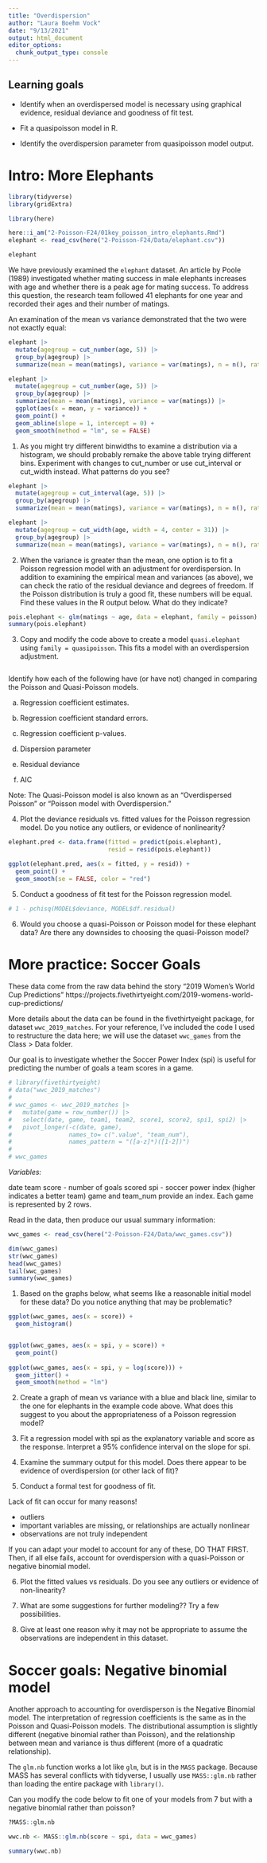 ```yaml
---
title: "Overdispersion"
author: "Laura Boehm Vock"
date: "9/13/2021"
output: html_document
editor_options: 
  chunk_output_type: console
---
```


## Learning goals

- Identify when an overdispersed model is necessary using graphical evidence, residual deviance and goodness of fit test. 

- Fit a quasipoisson model in R.

- Identify the overdispersion parameter from quasipoisson model output. 


# Intro: More Elephants
```r
library(tidyverse)
library(gridExtra) 

library(here)

here::i_am("2-Poisson-F24/01key_poisson_intro_elephants.Rmd")
elephant <- read_csv(here("2-Poisson-F24/Data/elephant.csv")) 

elephant
```

We have previously examined the `elephant` dataset. An article by Poole (1989) investigated whether mating success in male elephants increases with age and whether there is a peak age for mating success. To address this question, the research team followed 41 elephants for one year and recorded their ages and their number of matings.

An examination of the mean vs variance demonstrated that the two were not exactly equal:

```r
elephant |>
  mutate(agegroup = cut_number(age, 5)) |>
  group_by(agegroup) |>
  summarize(mean = mean(matings), variance = var(matings), n = n(), ratio = variance/mean) 

elephant |>
  mutate(agegroup = cut_number(age, 5)) |>
  group_by(agegroup) |>
  summarize(mean = mean(matings), variance = var(matings)) |>
  ggplot(aes(x = mean, y = variance)) + 
  geom_point() + 
  geom_abline(slope = 1, intercept = 0) + 
  geom_smooth(method = "lm", se = FALSE)
```


1. As you might try different binwidths to examine a distribution via a histogram, we should probably remake the above table trying different bins. Experiment with changes to cut_number or use cut_interval or cut_width instead. What patterns do you see?

```r
elephant |>
  mutate(agegroup = cut_interval(age, 5)) |>
  group_by(agegroup) |>
  summarize(mean = mean(matings), variance = var(matings), n = n(), ratio = variance/mean) 
```

```r
elephant |>
  mutate(agegroup = cut_width(age, width = 4, center = 31)) |>
  group_by(agegroup) |>
  summarize(mean = mean(matings), variance = var(matings), n = n(), ratio = variance/mean) 
```


2. When the variance is greater than the mean, one option is to fit a Poisson regression model with an adjustment for overdispersion. In addition to examining the empirical mean and variances (as above), we can check the ratio of the residual deviance and degrees of freedom. If the Poisson distribution is truly a good fit, these numbers will be equal. Find these values in the R output below. What do they indicate?


```r
pois.elephant <- glm(matings ~ age, data = elephant, family = poisson)
summary(pois.elephant)
```


3. Copy and modify the code above to create a model `quasi.elephant` using `family = quasipoisson`. This fits a model with an overdispersion adjustment. 

```r

```

Identify how each of the following have (or have not) changed in comparing the Poisson and Quasi-Poisson models.

a. Regression coefficient estimates.



b. Regression coefficient standard errors.



c. Regression coefficient p-values.



d. Dispersion parameter



e. Residual deviance



f. AIC




Note: The Quasi-Poisson model is also known as an "Overdispersed Poisson" or "Poisson model with Overdispersion."



4. Plot the deviance residuals vs. fitted values for the Poisson regression model. Do you notice any outliers, or evidence of nonlinearity?

```r
elephant.pred <- data.frame(fitted = predict(pois.elephant),
                            resid = resid(pois.elephant))

ggplot(elephant.pred, aes(x = fitted, y = resid)) + 
  geom_point() +
  geom_smooth(se = FALSE, color = "red")
```


5. Conduct a goodness of fit test for the Poisson regression model. 

```r
# 1 - pchisq(MODEL$deviance, MODEL$df.residual)
```


6. Would you choose a quasi-Poisson or Poisson model for these elephant data?  Are there any downsides to choosing the quasi-Poisson model?



# More practice: Soccer Goals

These data come from the raw data behind the story "2019 Women’s World Cup Predictions" https://projects.fivethirtyeight.com/2019-womens-world-cup-predictions/

More details about the data can be found in the fivethirtyeight package, for dataset `wwc_2019_matches`. For your reference, I've included the code I used to restructure the data here; we will use the dataset `wwc_games` from the Class > Data folder.

Our goal is to investigate whether the Soccer Power Index (spi) is useful for predicting the number of goals a team scores in a game.

```r
# library(fivethirtyeight)
# data("wwc_2019_matches")
# 
# wwc_games <- wwc_2019_matches |>
#   mutate(game = row_number()) |>
#   select(date, game, team1, team2, score1, score2, spi1, spi2) |>
#   pivot_longer(-c(date, game),
#                names_to= c(".value", "team_num"),
#                names_pattern = "([a-z]*)([1-2])")
#
# wwc_games
```

*Variables:*

date
team
score - number of goals scored
spi - soccer power index (higher indicates a better team)
game and team_num provide an index. Each game is represented by 2 rows.

Read in the data, then produce our usual summary information:

```r
wwc_games <- read_csv(here("2-Poisson-F24/Data/wwc_games.csv"))

dim(wwc_games)
str(wwc_games)
head(wwc_games)
tail(wwc_games)
summary(wwc_games)
```


1. Based on the graphs below, what seems like a reasonable initial model for these data? Do you notice anything that may be problematic?

```r
ggplot(wwc_games, aes(x = score)) + 
  geom_histogram()


ggplot(wwc_games, aes(x = spi, y = score)) + 
  geom_point()
  
ggplot(wwc_games, aes(x = spi, y = log(score))) + 
  geom_jitter() + 
  geom_smooth(method = "lm")
```

2. Create a graph of mean vs variance with a blue and black line, similar to the one for elephants in the example code above. What does this suggest to you about the appropriateness of a Poisson regression model?



3. Fit a regression model with spi as the explanatory variable and score as the response. Interpret a 95% confidence interval on the slope for spi. 



4. Examine the summary output for this model. Does there appear to be evidence of overdispersion (or other lack of fit)?



5. Conduct a formal test for goodness of fit.





Lack of fit can occur for many reasons! 

- outliers
- important variables are missing, or relationships are actually nonlinear
- observations are not truly independent

If you can adapt your model to account for any of these, DO THAT FIRST. Then, if all else fails, account for overdispersion with a quasi-Poisson or negative binomial model.




6. Plot the fitted values vs residuals. Do you see any outliers or evidence of non-linearity?




7. What are some suggestions for further modeling?? Try a few possibilities.


8. Give at least one reason why it may not be appropriate to assume the observations are independent in this dataset.



# Soccer goals: Negative binomial model

Another approach to accounting for overdisperson is the Negative Binomial model. The interpretation of regression coefficients is the same as in the Poisson and Quasi-Poisson models. The distributional assumption is slightly different (negative binomial rather than Poisson), and the relationship between mean and variance is thus different (more of a quadratic relationship).

The `glm.nb` function works a lot like  `glm`, but is in the `MASS` package. Because MASS has several conflicts with tidyverse, I usually use `MASS::glm.nb` rather than loading the entire package with `library()`. 

Can you modify the code below to fit one of your models from 7 but with a negative binomial rather than poisson? 

```r
?MASS::glm.nb

wwc.nb <- MASS::glm.nb(score ~ spi, data = wwc_games)

summary(wwc.nb)
```




